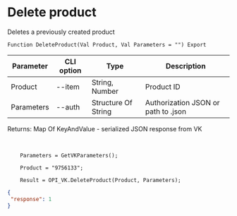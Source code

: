 ﻿---
sidebar_position: 6
---


# Delete product
 Deletes a previously created product



`Function DeleteProduct(Val Product, Val Parameters = "") Export`

  | Parameter | CLI option | Type | Description |
  |-|-|-|-|
  | Product | --item | String, Number | Product ID |
  | Parameters | --auth | Structure Of String | Authorization JSON or path to .json |

  
  Returns:  Map Of KeyAndValue - serialized JSON response from VK

<br/>




```bsl title="Code example"
    Parameters = GetVKParameters();

    Product = "9756133";

    Result = OPI_VK.DeleteProduct(Product, Parameters);
```
 



```json title="Result"
{
 "response": 1
}
```
